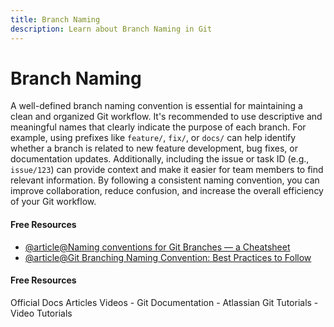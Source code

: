 ```yaml
---
title: Branch Naming
description: Learn about Branch Naming in Git
---
```


# Branch Naming

A well-defined branch naming convention is essential for maintaining a clean and organized Git workflow. It's recommended to use descriptive and meaningful names that clearly indicate the purpose of each branch. For example, using prefixes like `feature/`, `fix/`, or `docs/` can help identify whether a branch is related to new feature development, bug fixes, or documentation updates. Additionally, including the issue or task ID (e.g., `issue/123`) can provide context and make it easier for team members to find relevant information. By following a consistent naming convention, you can improve collaboration, reduce confusion, and increase the overall efficiency of your Git workflow.

#### Free Resources

- [@article@Naming conventions for Git Branches — a Cheatsheet](https://medium.com/@abhay.pixolo/naming-conventions-for-git-branches-a-cheatsheet-8549feca2534)
- [@article@Git Branching Naming Convention: Best Practices to Follow](https://phoenixnap.com/kb/git-branch-name-convention)

#### Free Resources

<Tabs defaultValue="official">
<TabsList>
<TabsTrigger value="official">Official Docs</TabsTrigger>
<TabsTrigger value="article">Articles</TabsTrigger>
<TabsTrigger value="video">Videos</TabsTrigger>
</TabsList>

<TabsContent value="official">
- <Link href="https://git-scm.com/docs">Git Documentation</Link>
</TabsContent>
<TabsContent value="article">
- <Link href="https://www.atlassian.com/git/tutorials">Atlassian Git Tutorials</Link>
</TabsContent>
<TabsContent value="video">
- <Link href="https://www.youtube.com/results?search_query=git+branch-naming+tutorial">Video Tutorials</Link>
</TabsContent>
</Tabs>
